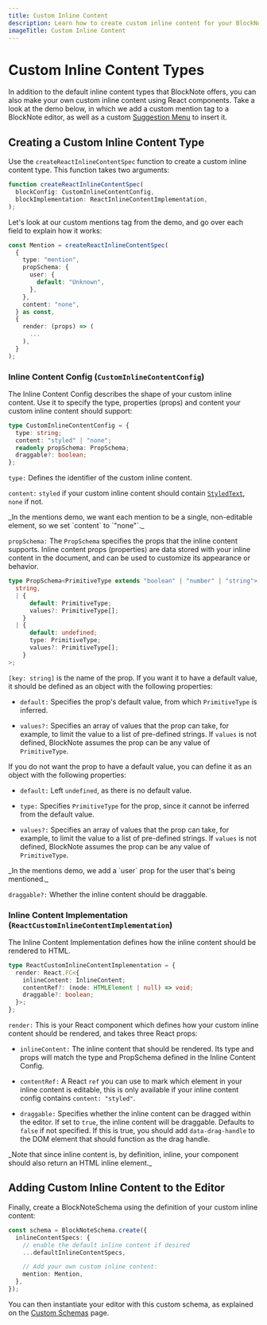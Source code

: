 ```yaml
---
title: Custom Inline Content
description: Learn how to create custom inline content for your BlockNote editor
imageTitle: Custom Inline Content
---
```


# Custom Inline Content Types

In addition to the default inline content types that BlockNote offers, you can also make your own custom inline content using React components. Take a look at the demo below, in which we add a custom mention tag to a BlockNote editor, as well as a custom [Suggestion Menu](/docs/react/components/suggestion-menus) to insert it.

<Example name="custom-schema/suggestion-menus-mentions" />

## Creating a Custom Inline Content Type

Use the `createReactInlineContentSpec` function to create a custom inline content type. This function takes two arguments:

```typescript
function createReactInlineContentSpec(
  blockConfig: CustomInlineContentConfig,
  blockImplementation: ReactInlineContentImplementation,
);
```

Let's look at our custom mentions tag from the demo, and go over each field to explain how it works:

```typescript
const Mention = createReactInlineContentSpec(
  {
    type: "mention",
    propSchema: {
      user: {
        default: "Unknown",
      },
    },
    content: "none",
  } as const,
  {
    render: (props) => (
      ...
    ),
  }
);
```

### Inline Content Config (`CustomInlineContentConfig`)

The Inline Content Config describes the shape of your custom inline content. Use it to specify the type, properties (props) and content your custom inline content should support:

```typescript
type CustomInlineContentConfig = {
  type: string;
  content: "styled" | "none";
  readonly propSchema: PropSchema;
  draggable?: boolean;
};
```

`type:` Defines the identifier of the custom inline content.

`content:` `styled` if your custom inline content should contain [`StyledText`](/docs/foundations/document-structure#inline-content-objects), `none` if not.

<Callout type="info">
  _In the mentions demo, we want each mention to be a single, non-editable
  element, so we set `content` to `"none"`._
</Callout>

`propSchema:` The `PropSchema` specifies the props that the inline content supports. Inline content props (properties) are data stored with your inline content in the document, and can be used to customize its appearance or behavior.

```typescript
type PropSchema<PrimitiveType extends "boolean" | "number" | "string"> = Record<
  string,
  | {
      default: PrimitiveType;
      values?: PrimitiveType[];
    }
  | {
      default: undefined;
      type: PrimitiveType;
      values?: PrimitiveType[];
    }
>;
```

`[key: string]` is the name of the prop. If you want it to have a default value, it should be defined as an object with the following properties:

- `default:` Specifies the prop's default value, from which `PrimitiveType` is inferred.

- `values?:` Specifies an array of values that the prop can take, for example, to limit the value to a list of pre-defined strings. If `values` is not defined, BlockNote assumes the prop can be any value of `PrimitiveType`.

If you do not want the prop to have a default value, you can define it as an object with the following properties:

- `default:` Left `undefined`, as there is no default value.

- `type:` Specifies `PrimitiveType` for the prop, since it cannot be inferred from the default value.

- `values?:` Specifies an array of values that the prop can take, for example, to limit the value to a list of pre-defined strings. If `values` is not defined, BlockNote assumes the prop can be any value of `PrimitiveType`.

<Callout type="info">
  _In the mentions demo, we add a `user` prop for the user that's being
  mentioned._
</Callout>

`draggable?:` Whether the inline content should be draggable.

### Inline Content Implementation (`ReactCustomInlineContentImplementation`)

The Inline Content Implementation defines how the inline content should be rendered to HTML.

```typescript
type ReactCustomInlineContentImplementation = {
  render: React.FC<{
    inlineContent: InlineContent;
    contentRef?: (node: HTMLElement | null) => void;
    draggable?: boolean;
  }>;
};
```

`render:` This is your React component which defines how your custom inline content should be rendered, and takes three React props:

- `inlineContent:` The inline content that should be rendered. Its type and props will match the type and PropSchema defined in the Inline Content Config.

- `contentRef:` A React `ref` you can use to mark which element in your inline content is editable, this is only available if your inline content config contains `content: "styled"`.

- `draggable:` Specifies whether the inline content can be dragged within the editor. If set to `true`, the inline content will be draggable. Defaults to `false` if not specified. If this is true, you should add `data-drag-handle` to the DOM element that should function as the drag handle.

<Callout type="info">
  _Note that since inline content is, by definition, inline, your component
  should also return an HTML inline element._
</Callout>

## Adding Custom Inline Content to the Editor

Finally, create a BlockNoteSchema using the definition of your custom inline content:

```typescript
const schema = BlockNoteSchema.create({
  inlineContentSpecs: {
    // enable the default inline content if desired
    ...defaultInlineContentSpecs,

    // Add your own custom inline content:
    mention: Mention,
  },
});
```

You can then instantiate your editor with this custom schema, as explained on the [Custom Schemas](/docs/features/custom-schemas) page.

